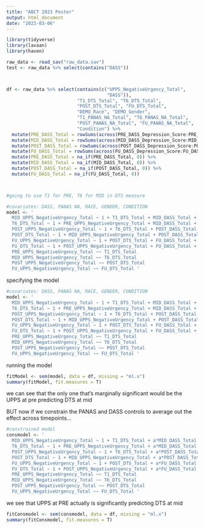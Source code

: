```yaml
---
title: "ABCT 2023 Poster"
output: html_document
date: "2023-03-06"
---
```


```r
library(tidyverse)
library(lavaan)
library(haven)

raw_data <- read_sav("raw_data.sav")
test <- raw_data %>% select(contains("DASS"))



df <- raw_data %>% select(contains(c("UPPS_NegativeUrgency_Total",
                                     "DASS")),
                          "T1_DTS_Total", "T6_DTS_Total",
                          "POST_DTS_Total", "FU_DTS_Total",
                          "DEMO_Race", "DEMO_Gender",
                          "T1_PANAS_NA_Total", "T6_PANAS_NA_Total",
                          "POST_PANAS_NA_Total", "FU_PANAS_NA_Total",
                          "Condition") %>%
  mutate(PRE_DASS_Total = rowSums(across(PRE_DASS_Depression_Score:PRE_DASS_Stress_Score), na.rm = TRUE)) %>%
  mutate(MID_DASS_Total = rowSums(across(MID_DASS_Depression_Score:MID_DASS_Stress_Score), na.rm = TRUE)) %>%
  mutate(POST_DASS_Total = rowSums(across(POST_DASS_Depression_Score:POST_DASS_Stress_Score), na.rm = TRUE)) %>%
  mutate(FU_DASS_Total = rowSums(across(FU_DASS_Depression_Score:FU_DASS_Stress_Score), na.rm = TRUE)) %>%
  mutate(PRE_DASS_Total = na_if(PRE_DASS_Total, 0)) %>%
  mutate(MID_DASS_Total = na_if(MID_DASS_Total, 0)) %>%
  mutate(POST_DASS_Total = na_if(POST_DASS_Total, 0)) %>%
  mutate(FU_DASS_Total = na_if(FU_DASS_Total, 0))



#going to use T1 for PRE, T6 for MID in DTS measure

#covariates: DASS, PANAS NA, RACE, GENDER, CONDITION
model <- '
  MID_UPPS_NegativeUrgency_Total ~ 1 + T1_DTS_Total + MID_DASS_Total + T6_PANAS_NA_Total + DEMO_Race + DEMO_Gender + Condition
  T6_DTS_Total ~ 1 + PRE_UPPS_NegativeUrgency_Total + MID_DASS_Total + T6_PANAS_NA_Total + DEMO_Race + DEMO_Gender + Condition
  POST_UPPS_NegativeUrgency_Total ~ 1 + T6_DTS_Total + POST_DASS_Total + POST_PANAS_NA_Total + DEMO_Race + DEMO_Gender + Condition
  POST_DTS_Total ~ 1 + MID_UPPS_NegativeUrgency_Total + POST_DASS_Total + POST_PANAS_NA_Total + DEMO_Race + DEMO_Gender + Condition
  FU_UPPS_NegativeUrgency_Total ~ 1 + POST_DTS_Total + FU_DASS_Total + FU_PANAS_NA_Total + DEMO_Race + DEMO_Gender + Condition
  FU_DTS_Total ~ 1 + POST_UPPS_NegativeUrgency_Total + FU_DASS_Total + FU_PANAS_NA_Total + DEMO_Race + DEMO_Gender + Condition
  PRE_UPPS_NegativeUrgency_Total ~~ T1_DTS_Total
  MID_UPPS_NegativeUrgency_Total ~~ T6_DTS_Total
  POST_UPPS_NegativeUrgency_Total ~~ POST_DTS_Total
  FU_UPPS_NegativeUrgency_Total ~~ FU_DTS_Total '

```


specifying the model

```r
#covariates: DASS, PANAS NA, RACE, GENDER, CONDITION
model <- '
  MID_UPPS_NegativeUrgency_Total ~ 1 + T1_DTS_Total + MID_DASS_Total + T6_PANAS_NA_Total + PRE_UPPS_NegativeUrgency_Total + DEMO_Race + DEMO_Gender + Condition
  T6_DTS_Total ~ 1 + PRE_UPPS_NegativeUrgency_Total + MID_DASS_Total + T6_PANAS_NA_Total + T1_DTS_Total + DEMO_Race + DEMO_Gender + Condition
  POST_UPPS_NegativeUrgency_Total ~ 1 + T6_DTS_Total + POST_DASS_Total + POST_PANAS_NA_Total + MID_UPPS_NegativeUrgency_Total + DEMO_Race + DEMO_Gender + Condition
  POST_DTS_Total ~ 1 + MID_UPPS_NegativeUrgency_Total + POST_DASS_Total + POST_PANAS_NA_Total + T6_DTS_Total + DEMO_Race + DEMO_Gender + Condition
  FU_UPPS_NegativeUrgency_Total ~ 1 + POST_DTS_Total + FU_DASS_Total + FU_PANAS_NA_Total + POST_UPPS_NegativeUrgency_Total + DEMO_Race + DEMO_Gender + Condition
  FU_DTS_Total ~ 1 + POST_UPPS_NegativeUrgency_Total + FU_DASS_Total + FU_PANAS_NA_Total + POST_DTS_Total + DEMO_Race + DEMO_Gender + Condition
  PRE_UPPS_NegativeUrgency_Total ~~ T1_DTS_Total
  MID_UPPS_NegativeUrgency_Total ~~ T6_DTS_Total
  POST_UPPS_NegativeUrgency_Total ~~ POST_DTS_Total
  FU_UPPS_NegativeUrgency_Total ~~ FU_DTS_Total '
```



running the model
```r
fitModel <- sem(model, data = df, missing = "ml.x")
summary(fitModel, fit.measures = T)
```
we can see that the only one that's marginally significant would be the UPPS at pre predicting DTS at mid


BUT now if we constrain the PANAS and DASS controls to average out the effect across timepoints...
```r
#constrained model
consmodel <- '
  MID_UPPS_NegativeUrgency_Total ~ 1 + T1_DTS_Total + a*MID_DASS_Total + b*T6_PANAS_NA_Total + + PRE_UPPS_NegativeUrgency_Total + DEMO_Race + DEMO_Gender + Condition
  T6_DTS_Total ~ 1 + PRE_UPPS_NegativeUrgency_Total + a*MID_DASS_Total + b*T6_PANAS_NA_Total + T1_DTS_Total + DEMO_Race + DEMO_Gender + Condition
  POST_UPPS_NegativeUrgency_Total ~ 1 + T6_DTS_Total + a*POST_DASS_Total + b*POST_PANAS_NA_Total + MID_UPPS_NegativeUrgency_Total + DEMO_Race + DEMO_Gender + Condition
  POST_DTS_Total ~ 1 + MID_UPPS_NegativeUrgency_Total + a*POST_DASS_Total + b*POST_PANAS_NA_Total + T6_DTS_Total + DEMO_Race + DEMO_Gender + Condition
  FU_UPPS_NegativeUrgency_Total ~ 1 + POST_DTS_Total + a*FU_DASS_Total + b*FU_PANAS_NA_Total + POST_UPPS_NegativeUrgency_Total + DEMO_Race + DEMO_Gender + Condition
  FU_DTS_Total ~ 1 + POST_UPPS_NegativeUrgency_Total + a*FU_DASS_Total + b*FU_PANAS_NA_Total + POST_DTS_Total + DEMO_Race + DEMO_Gender + Condition
  PRE_UPPS_NegativeUrgency_Total ~~ T1_DTS_Total
  MID_UPPS_NegativeUrgency_Total ~~ T6_DTS_Total
  POST_UPPS_NegativeUrgency_Total ~~ POST_DTS_Total
  FU_UPPS_NegativeUrgency_Total ~~ FU_DTS_Total '
```

we see that UPPS at PRE actually is significantly predicting DTS at mid
```r
fitConsmodel <- sem(consmodel, data = df, missing = "ml.x")
summary(fitConsmodel, fit.measures = T)
```

